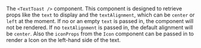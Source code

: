 The `<TextToast />` component. This component is designed to retrieve props like the `text` to display and the `textAlignment`, which can be `center` or `left` at the moment.
If no or an empty `text` is passed in, the component will not be rendered. If no `textAlignment` is passed in, the default alignment will be `center`.
Also the `iconProps` from the `Icon` component can be passed in to render a Icon on the left-hand side of the text.
